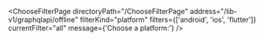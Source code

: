 

<ChooseFilterPage
  directoryPath="/ChooseFilterPage"
  address="/lib-v1/graphqlapi/offline"
  filterKind="platform"
  filters={['android', 'ios', 'flutter']}
  currentFilter="all"
  message={'Choose a platform:'}
/>
